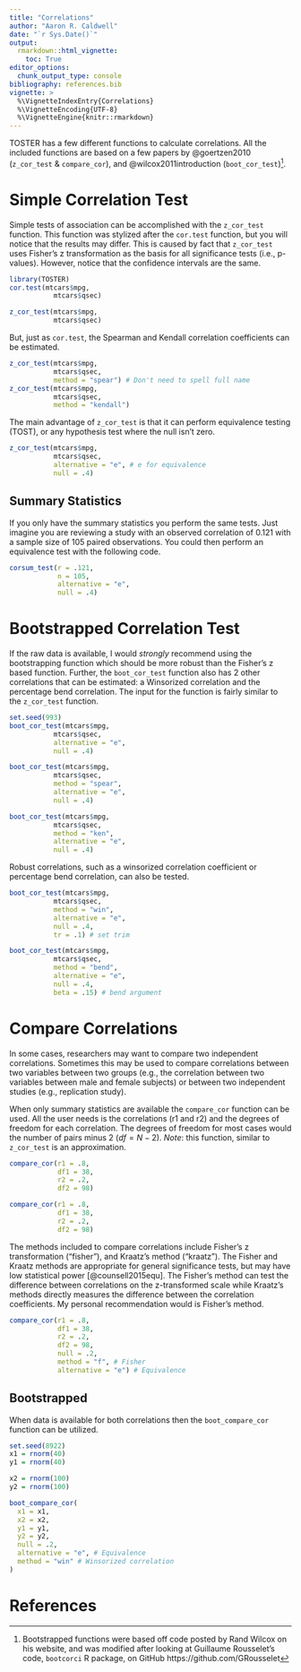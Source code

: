 ---
title: "Correlations"
author: "Aaron R. Caldwell"
date: "`r Sys.Date()`"
output: 
  rmarkdown::html_vignette:
    toc: True
editor_options: 
  chunk_output_type: console
bibliography: references.bib
vignette: >
  %\VignetteIndexEntry{Correlations}
  %\VignetteEncoding{UTF-8}
  %\VignetteEngine{knitr::rmarkdown}
---

TOSTER has a few different functions to calculate correlations. 
All the included functions are based on a few papers by @goertzen2010 (`z_cor_test` & `compare_cor`), and @wilcox2011introduction (`boot_cor_test`)^[Bootstrapped functions were based off code posted by Rand Wilcox on his website, and was modified after looking at Guillaume Rousselet's code, `bootcorci` R package, on GitHub https://github.com/GRousselet].

# Simple Correlation Test

Simple tests of association can be accomplished with the `z_cor_test` function. 
This function was stylized after the `cor.test` function, but you will notice that the results may differ.
This is caused by fact that `z_cor_test` uses Fisher's z transformation as the basis for all significance tests (i.e., p-values). However, notice that the confidence intervals are the same.

```{r}
library(TOSTER)
cor.test(mtcars$mpg,
           mtcars$qsec)

z_cor_test(mtcars$mpg,
           mtcars$qsec)
```

But, just as `cor.test`, the Spearman and Kendall correlation coefficients can be estimated.

```{r}
z_cor_test(mtcars$mpg,
           mtcars$qsec,
           method = "spear") # Don't need to spell full name
z_cor_test(mtcars$mpg,
           mtcars$qsec,
           method = "kendall")
```


The main advantage of `z_cor_test` is that it can perform equivalence testing (TOST), or any hypothesis test where the null isn't zero.

```{r}
z_cor_test(mtcars$mpg,
           mtcars$qsec,
           alternative = "e", # e for equivalence
           null = .4)
```

## Summary Statistics

If you only have the summary statistics you perform the same tests. Just imagine you are reviewing a study with an observed correlation of 0.121 with a sample size of 105 paired observations. You could then perform an equivalence test with the following code.

```{r}
corsum_test(r = .121,
            n = 105,
            alternative = "e",
            null = .4)
```


# Bootstrapped Correlation Test

If the raw data is available, I would *strongly* recommend using the bootstrapping function which should be more robust than the Fisher's z based function.
Further, the `boot_cor_test` function also has 2 other correlations that can be estimated: a Winsorized correlation and the percentage bend correlation.
The input for the function is fairly similar to the `z_cor_test` function.

```{r}
set.seed(993)
boot_cor_test(mtcars$mpg,
           mtcars$qsec,
           alternative = "e",
           null = .4)

boot_cor_test(mtcars$mpg,
           mtcars$qsec,
           method = "spear",
           alternative = "e",
           null = .4)

boot_cor_test(mtcars$mpg,
           mtcars$qsec,
           method = "ken",
           alternative = "e",
           null = .4)
```

Robust correlations, such as a winsorized correlation coefficient or percentage bend correlation, can also be tested.

```{r}
boot_cor_test(mtcars$mpg,
           mtcars$qsec,
           method = "win",
           alternative = "e",
           null = .4,
           tr = .1) # set trim

boot_cor_test(mtcars$mpg,
           mtcars$qsec,
           method = "bend",
           alternative = "e",
           null = .4,
           beta = .15) # bend argument
```

# Compare Correlations

In some cases, researchers may want to compare two independent correlations. 
Sometimes this may be used to compare correlations between two variables between two groups (e.g., the correlation between two variables between male and female subjects) or between two independent studies (e.g., replication study).

When only summary statistics are available the `compare_cor` function can be used. 
All the user needs is the correlations (r1 and r2) and the degrees of freedom for each correlation.
The degrees of freedom for most cases would the number of pairs minus 2 ($df = N-2$).
*Note*: this function, similar to `z_cor_test` is an approximation. 

```{r}
compare_cor(r1 = .8,
            df1 = 38,
            r2 = .2,
            df2 = 98)
```

```{r}
compare_cor(r1 = .8,
            df1 = 38,
            r2 = .2,
            df2 = 98)
```

The methods included to compare correlations include Fisher's z transformation ("fisher"), and Kraatz's method ("kraatz"). The Fisher and Kraatz methods are appropriate for general significance tests, but may have low statistical power [@counsell2015equ]. The Fisher's method can test the difference between correlations on the z-transformed scale while Kraatz's methods directly measures the difference between the correlation coefficients. My personal recommendation would is Fisher's method.

```{r}
compare_cor(r1 = .8,
            df1 = 38,
            r2 = .2,
            df2 = 98,
            null = .2,
            method = "f", # Fisher
            alternative = "e") # Equivalence
```


## Bootstrapped 

When data is available for both correlations then the `boot_compare_cor` function can be utilized.

```{r}
set.seed(8922)
x1 = rnorm(40)
y1 = rnorm(40)

x2 = rnorm(100)
y2 = rnorm(100)

boot_compare_cor(
  x1 = x1,
  x2 = x2,
  y1 = y1,
  y2 = y2,
  null = .2,
  alternative = "e", # Equivalence
  method = "win" # Winsorized correlation
)
```


# References
